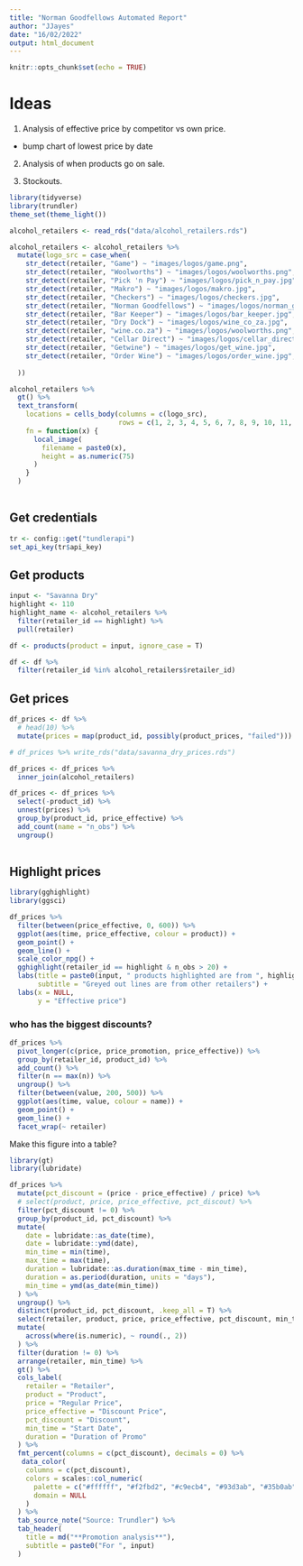 ```yaml
---
title: "Norman Goodfellows Automated Report"
author: "JJayes"
date: "16/02/2022"
output: html_document
---
```


```r
knitr::opts_chunk$set(echo = TRUE)
```

# Ideas

1. Analysis of effective price by competitor vs own price.
  - bump chart of lowest price by date

2. Analysis of when products go on sale.

3. Stockouts.

```r
library(tidyverse)
library(trundler)
theme_set(theme_light())

alcohol_retailers <- read_rds("data/alcohol_retailers.rds")

alcohol_retailers <- alcohol_retailers %>%
  mutate(logo_src = case_when(
    str_detect(retailer, "Game") ~ "images/logos/game.png",
    str_detect(retailer, "Woolworths") ~ "images/logos/woolworths.png",
    str_detect(retailer, "Pick 'n Pay") ~ "images/logos/pick_n_pay.jpg",
    str_detect(retailer, "Makro") ~ "images/logos/makro.jpg",
    str_detect(retailer, "Checkers") ~ "images/logos/checkers.jpg",
    str_detect(retailer, "Norman Goodfellows") ~ "images/logos/norman_goodfellows.jpg",
    str_detect(retailer, "Bar Keeper") ~ "images/logos/bar_keeper.jpg",
    str_detect(retailer, "Dry Dock") ~ "images/logos/wine_co_za.jpg",
    str_detect(retailer, "wine.co.za") ~ "images/logos/woolworths.png",
    str_detect(retailer, "Cellar Direct") ~ "images/logos/cellar_direct.png",
    str_detect(retailer, "Getwine") ~ "images/logos/get_wine.jpg",
    str_detect(retailer, "Order Wine") ~ "images/logos/order_wine.jpg",
    
  ))

alcohol_retailers %>%
  gt() %>%
  text_transform(
    locations = cells_body(columns = c(logo_src),
                           rows = c(1, 2, 3, 4, 5, 6, 7, 8, 9, 10, 11, 12)),
    fn = function(x) {
      local_image(
        filename = paste0(x),
        height = as.numeric(75)
      )
    }
  )
  
```

## Get credentials

```r
tr <- config::get("tundlerapi")
set_api_key(tr$api_key)
```

## Get products

```r
input <- "Savanna Dry"
highlight <- 110
highlight_name <- alcohol_retailers %>% 
  filter(retailer_id == highlight) %>% 
  pull(retailer)

df <- products(product = input, ignore_case = T)

df <- df %>% 
  filter(retailer_id %in% alcohol_retailers$retailer_id)
```

## Get prices

```r
df_prices <- df %>% 
  # head(10) %>%
  mutate(prices = map(product_id, possibly(product_prices, "failed")))

# df_prices %>% write_rds("data/savanna_dry_prices.rds")

df_prices <- df_prices %>% 
  inner_join(alcohol_retailers)

df_prices <- df_prices %>%
  select(-product_id) %>%
  unnest(prices) %>% 
  group_by(product_id, price_effective) %>% 
  add_count(name = "n_obs") %>% 
  ungroup()
  
```

## Highlight prices

```r
library(gghighlight)
library(ggsci)

df_prices %>%
  filter(between(price_effective, 0, 600)) %>% 
  ggplot(aes(time, price_effective, colour = product)) +
  geom_point() +
  geom_line() +
  scale_color_npg() +
  gghighlight(retailer_id == highlight & n_obs > 20) +
  labs(title = paste0(input, " products highlighted are from ", highlight_name),
       subtitle = "Greyed out lines are from other retailers") +
  labs(x = NULL,
       y = "Effective price")
```

### who has the biggest discounts?

```r
df_prices %>% 
  pivot_longer(c(price, price_promotion, price_effective)) %>% 
  group_by(retailer_id, product_id) %>% 
  add_count() %>% 
  filter(n == max(n)) %>% 
  ungroup() %>%
  filter(between(value, 200, 500)) %>% 
  ggplot(aes(time, value, colour = name)) +
  geom_point() +
  geom_line() +
  facet_wrap(~ retailer)
```

Make this figure into a table?

```r
library(gt)
library(lubridate)

df_prices %>%
  mutate(pct_discount = (price - price_effective) / price) %>%
  # select(product, price, price_effective, pct_discout) %>%
  filter(pct_discount != 0) %>%
  group_by(product_id, pct_discount) %>%
  mutate(
    date = lubridate::as_date(time),
    date = lubridate::ymd(date),
    min_time = min(time),
    max_time = max(time),
    duration = lubridate::as.duration(max_time - min_time),
    duration = as.period(duration, units = "days"),
    min_time = ymd(as_date(min_time))
  ) %>%
  ungroup() %>%
  distinct(product_id, pct_discount, .keep_all = T) %>%
  select(retailer, product, price, price_effective, pct_discount, min_time, duration) %>%
  mutate(
    across(where(is.numeric), ~ round(., 2))
  ) %>%
  filter(duration != 0) %>% 
  arrange(retailer, min_time) %>%
  gt() %>%
  cols_label(
    retailer = "Retailer",
    product = "Product",
    price = "Regular Price",
    price_effective = "Discount Price",
    pct_discount = "Discount",
    min_time = "Start Date",
    duration = "Duration of Promo"
  ) %>% 
  fmt_percent(columns = c(pct_discount), decimals = 0) %>% 
   data_color(
    columns = c(pct_discount),
    colors = scales::col_numeric(
      palette = c("#ffffff", "#f2fbd2", "#c9ecb4", "#93d3ab", "#35b0ab"),
      domain = NULL
    )
  ) %>%
  tab_source_note("Source: Trundler") %>%
  tab_header(
    title = md("**Promotion analysis**"),
    subtitle = paste0("For ", input)
  )

```

